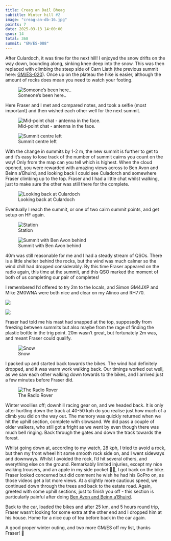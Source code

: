 ```yaml
---
title: Creag an Dail Bheag
subtitle: Winter hill #2
image: "creag-an-db-16.jpg"
points: 7
date: 2025-03-13 14:00:00
qsos: 14
total: 368
summit: "GM/ES-088"
---
```


After Culardoch, it was time for the next hill! I enjoyed the snow drifts on the way down, bounding along, sinking knee deep into the snow. This was then replaced with climbing the steep side of Carn Liath (the previous summit here: [GM/ES-020](https://summits.sota.org.uk/summit/GM/ES-020)). Once up on the plateau the hike is easier, although the amount of rocks does mean you need to watch your footing.

![Someone's been here..](creag-an-db-21.jpg)

Here Fraser and I met and compared notes, and took a selfie (most important) and then wished each other well for the next summit.

![Mid-point chat - antenna in the face.](creag-an-db-22.jpg)

![Summit centre left](creag-an-db-18.jpg)

With the change in summits by 1-2 m, the new summit is further to get to and it’s easy to lose track of the number of summit cairns you count on the way! Only from the map can you tell which is highest. When the cloud opened, you were rewarded with amazing views across to Ben Avon and Beinn a’Bhuird, and looking back I could see Culadorch and somewhere Fraser climbing up to the top. Fraser and I had a little chat whilst walking, just to make sure the other was still there for the complete.

![Looking back at Culardoch](creag-an-db-9.jpg)

Eventually I reach the summit, or one of two cairn summit points, and get setup on HF again.

![Station](creag-an-db-12.jpg)

![Summit with Ben Avon behind](creag-an-db-16.jpg)

40m was still reasonable for me and I had a steady stream of QSOs. There is a little shelter behind the rocks, but the wind was much calmer so the wind chill had dropped considerably. By this time Fraser appeared on the radio again, this time at the summit, and this QSO marked the moment of both of us completing our pair of completes!

I remembered I’d offered to try 2m to the locals, and Simon GM4JXP and Mike 2M0WNA were both nice and clear on my Alinco and RH770.

![](creag-an-db-1.jpg)

![](creag-an-db-5.jpg)

Fraser had told me his mast had snapped at the top, supposedly from freezing between summits but also maybe from the rage of finding the plastic bottle in the trig point. 20m wasn’t great, but fortunately 2m was, and meant Fraser could qualify.

![Snow](creag-an-db-3.jpg)

I packed up and started back towards the bikes. The wind had definitely dropped, and it was warm work walking back. Our timings worked out well, as we saw each other walking down towards to the bikes, and I arrived just a few minutes before Fraser did.

![The Radio Rover](creag-an-db-10.jpg)

Winter woollies off; downhill racing gear on, and we headed back. It is only after hurtling down the track at 40-50 kph do you realise just how much of a climb you did on the way out. The memory was quickly returned when we hit the uphill section, complete with slowsand. We did pass a couple of older walkers, who still got a fright as we went by even though there was much bell ringing. Back through the gates and down the track towards the forest.

Whilst going down at, according to my watch, 28 kph, I tried to avoid a rock, but then my front wheel hit some smooth rock side on, and I went sideways and downways. Whilst I avoided the rock, I’d hit several others, and everything else on the ground. Remarkably limited injuries, except my nice walking trousers, and an apple in my side pocket 🍎💥, I got back on the bike. Fraser looked concerned but did comment he wish he had his GoPro on, as those videos get a lot more views. At a slightly more cautious speed, we continued down through the trees and back to the estate road. Again, greeted with some uphill sections, just to finish you off - this section is particularly painful after doing [Ben Avon and Beinn a’Bhuird](https://gm5alx.uk/sota/2024/gm-es-006/).

Back to the car, loaded the bikes and after 25 km, and 5 hours round trip, Fraser wasn’t looking for some extra at the other end and I dropped him at his house. Home for a nice cup of tea before back in the car again.

A good proper winter outing, and two more GM/ES off my list, thanks Fraser! 💯
